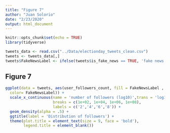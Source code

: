```yaml
---
title: "Figure 7"
author: "Juan Solorio"
date: "2/23/2020"
output: html_document
---
```


```r
knitr::opts_chunk$set(echo = TRUE)
library(tidyverse)

tweets_data <- read.csv("../Data/electionday_tweets_clean.csv")
tweets <- tweets_data[,]
tweets$FakeNewsLabel <- ifelse(tweets$is_fake_news == TRUE, 'fake news', 'other')

```

## Figure 7
```r

ggplot(data = tweets, aes(user_followers_count, fill = FakeNewsLabel ,
  color= FakeNewsLabel)) +
  scale_x_continuous(name = 'number of followers (log10)',trans = 'log10',
                     breaks = c(1e+02, 1e+04, 1e+06, 1e+08),
                     labels = c('2','4','6','8')) +
  geom_density(alpha = .5) +
  ggtitle(label = 'Distribution of followers') + 
  theme(plot.title = element_text(size = 9, face = 'bold'),
        legend.title = element_blank()) 
```

